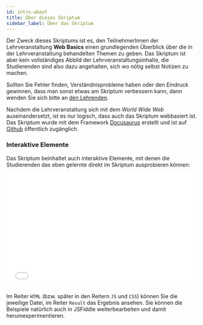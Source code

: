 ---
id: intro-about
title: Über dieses Skriptum
sidebar_label: Über das Skriptum
---

Der Zweck dieses Skriptums ist es, den TeilnehmerInnen der Lehrveranstaltung **Web Basics**
einen grundlegenden Überblick über die in der Lehrveranstaltung behandelten Themen zu geben.
Das Skriptum ist aber kein vollständiges Abbild der Lehrveranstaltungsinhalte, die
Studierenden sind also dazu angehalten, sich wo nötig selbst Notizen zu machen.

Sollten Sie Fehler finden, Verständnisprobleme haben oder den Eindruck gewinnen, dass
man sonst etwas am Skriptum verbessern kann, dann wenden Sie sich bitte an <a href="mailto:michael.faschinger@lv.campus02.at">den Lehrenden</a>.

Nachdem die Lehrveranstaltung sich mit dem *World Wide Web* auseinandersetzt, ist
es nur logisch, dass auch das Skriptum webbasiert ist. Das Skriptum wurde mit dem
Framework <a href="https://docusaurus.io">Docusaurus</a> erstellt und ist 
auf <a href="https://github.com/michivo/webbasics">Github</a> öffentlich zugänglich.

### Interaktive Elemente

Das Skriptum beinhaltet auch interaktive Elemente, mit denen die Studierenden das
eben gelernte direkt im Skriptum ausprobieren können:

<iframe width="100%" height="300" src="//jsfiddle.net/michivo/39hm80d6/7/embedded/html,result/dark/" allowfullscreen="allowfullscreen" frameborder="0"></iframe>

Im Reiter `HTML` (bzw. später in den Reitern `JS` und `CSS`) können Sie die jeweilige Datei, im Reiter `Result` das Ergebnis ansehen. Sie können die Beispiele natürlich
auch in JSFiddle weiterbearbeiten und damit herumexperimentieren.